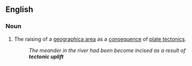 ==English==

===Noun===
{{en-noun}}

# The raising of a [[geographica area]] as a [[consequence]] of [[plate tectonics]].
#: ''The meander in the river had been become incised as a result of '''tectonic uplift'''''